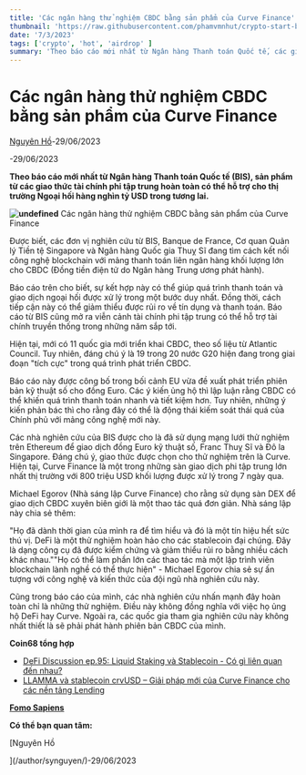 ```yaml
---
title: 'Các ngân hàng thử nghiệm CBDC bằng sản phẩm của Curve Finance'
thumbnail: 'https://raw.githubusercontent.com/phamvmnhut/crypto-start-blog-data/main/images/20230629144544_original_21.webp'
date: '7/3/2023'
tags: ['crypto', 'hot', 'airdrop' ]
summary: 'Theo báo cáo mới nhất từ Ngân hàng Thanh toán Quốc tế, các giao thức tài chính phi tập trung hoàn toàn có thể hỗ trợ cho thị trường Ngoại hối hàng nghìn tỷ USD trong tương lai.'
---
```



# Các ngân hàng thử nghiệm CBDC bằng sản phẩm của Curve Finance
[Nguyên Hồ](/author/synguyen/)-29/06/2023







[](/author/synguyen/)-29/06/2023





**Theo báo cáo mới nhất từ Ngân hàng Thanh toán Quốc tế (BIS), sản phẩm từ các giao thức tài chính phi tập trung hoàn toàn có thể hỗ trợ cho thị trường Ngoại hối hàng nghìn tỷ USD trong tương lai.** 

**![undefined](https://raw.githubusercontent.com/phamvmnhut/crypto-start-blog-data/main/images/20230629145340-cb926ee5-c726-4b2f-9c09-6382bc59d858-86.jpg)** Các ngân hàng thử nghiệm CBDC bằng sản phẩm của Curve Finance

Được biết, các đơn vị nghiên cứu từ BIS, Banque de France, Cơ quan Quản lý Tiền tệ Singapore và Ngân hàng Quốc gia Thuỵ Sĩ đang tìm cách kết nối công nghệ blockchain với mảng thanh toán liên ngân hàng khối lượng lớn cho CBDC (Đồng tiền điện tử do Ngân hàng Trung ương phát hành).

Báo cáo trên cho biết, sự kết hợp này có thể giúp quá trình thanh toán và giao dịch ngoại hối được xử lý trong một bước duy nhất. Đồng thời, cách tiếp cận này có thể giảm thiểu được rủi ro về tín dụng và thanh toán. Báo cáo từ BIS cũng mở ra viễn cảnh tài chính phi tập trung có thể hỗ trợ tài chính truyền thống trong những năm sắp tới.

Hiện tại, mới có 11 quốc gia mới triển khai CBDC, theo số liệu từ Atlantic Council. Tuy nhiên, đáng chú ý là 19 trong 20 nước G20 hiện đang trong giai đoạn "tích cực" trong quá trình phát triển CBDC.

Báo cáo này được công bố trong bối cảnh EU vừa đề xuất phát triển phiên bản kỹ thuật số cho đồng Euro. Các ý kiến ủng hộ thì lập luận rằng CBDC có thể khiến quá trình thanh toán nhanh và tiết kiệm hơn. Tuy nhiên, những ý kiến phản bác thì cho rằng đây có thể là động thái kiếm soát thái quá của Chính phủ với mảng công nghệ mới này.

Các nhà nghiên cứu của BIS được cho là đã sử dụng mạng lưới thử nghiệm trên Ethereum để giao dịch đồng Euro kỹ thuật số, Franc Thuỵ Sĩ và Đô la Singapore. Đáng chú ý, giao thức được chọn cho thử nghiệm trên là Curve. Hiện tại, Curve Finance là một trong những sàn giao dịch phi tập trung lớn nhất thị trường với 800 triệu USD khối lượng được xử lý trong 7 ngày qua.

Michael Egorov (Nhà sáng lập Curve Finance) cho rằng sử dụng sàn DEX để giao dịch CBDC xuyên biên giới là một thao tác quá đơn giản. Nhà sáng lập này chia sẻ thêm:

"Họ đã dành thời gian của mình ra để tìm hiểu và đó là một tín hiệu hết sức thú vị. DeFi là một thử nghiệm hoàn hảo cho các stablecoin đại chúng. Đây là dạng công cụ đã được kiểm chứng và giảm thiểu rủi ro bằng nhiều cách khác nhau.""Họ có thể làm phần lớn các thao tác mà một lập trình viên blockchain lành nghề có thể thực hiện" - Michael Egorov chia sẻ sự ấn tượng với công nghệ và kiến thức của đội ngũ nhà nghiên cứu này.

Cũng trong báo cáo của mình, các nhà nghiên cứu nhấn mạnh đây hoàn toàn chỉ là những thử nghiệm. Điều này không đồng nghĩa với việc họ ủng hộ DeFi hay Curve. Ngoài ra, các quốc gia tham gia nghiên cứu này không nhất thiết là sẽ phải phát hành phiên bản CBDC của mình.

**Coin68 tổng hợp** 

  

 - [DeFi Discussion ep.95: Liquid Staking và Stablecoin - Có gì liên quan đến nhau?](https://coin68.com/defi-discussion-ep95-liquid-staking-va-stablecoin-co-gi-lien-quan-den-nhau/) 
 - [LLAMMA và stablecoin crvUSD – Giải pháp mới của Curve Finance cho các nền tảng Lending](https://coin68.com/stablecoin-crvusd-va-llamma-giai-phap-moi-cua-curve-finance/)


**[Fomo Sapiens](https://t.me/group_fomosapiens)** 

**Có thể bạn quan tâm:**  



[Nguyên Hồ

](/author/synguyen/)-29/06/2023

